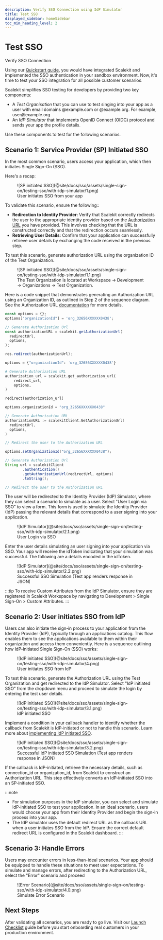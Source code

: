 ```yaml
---
description: Verify SSO Connection using IdP Simulator
title: Test SSO
displayed_sidebar: homeSidebar
toc_min_heading_level: 2
---
```


# Test SSO

<Subtitle>
  Verify SSO Connection
</Subtitle>

Using our [Quickstart guide](@docs/sso/quickstart), you would have integrated Scalekit and implemented the SSO authentication in your sandbox environment. Now, it's time to test your SSO integration for all possible customer scenarios.

Scalekit simplifies SSO testing for developers by providing two key components:

- A *Test Organisation* that you can use to test singing into your app as a user with email domains <SimpleCode>@example.com</SimpleCode> or <SimpleCode>@example.org</SimpleCode>. For example, user\@example.org
- An *IdP Simulator* that implements OpenID Connect (OIDC) protocol and sends your app the profile details.

Use these components to test for the following scenarios.

## Scenario 1: Service Provider (SP) Initiated SSO

In the most common scenario, users access your application, which then initiates Single Sign-On (SSO).

Here's a recap:

<figure>
  ![SP initiated SSO](@site/docs/sso/assets/single-sign-on/testing-sso/with-idp-simulator/1.png)
  <figcaption>
    User initiates SSO from your app
  </figcaption>
</figure>

To validate this scenario, ensure the following::

- **Redirection to Identity Provider**: Verify that Scalekit correctly redirects the user to the appropriate identity provider based on the [Authorization URL](https://docs.scalekit.com/sso/guides/key-concepts/authorization-url) you have provided. This involves checking that the URL is constructed correctly and that the redirection occurs seamlessly.
- **Retrieving User Details**: Confirm that your application can successfully retrieve user details by exchanging the <SimpleCode>code</SimpleCode> received in the previous step.

To test this scenario, generate authorization URL using the organization ID of the Test Organization.

<figure>
  ![SP initiated SSO](@site/docs/sso/assets/single-sign-on/testing-sso/with-idp-simulator/1.1.png)
  <figcaption>
    The Test Organization is located at Workspace → Development → Organizations → Test Organization.
  </figcaption>
</figure>

Here is a code snippet that demonstrates generating an Authorization URL using an Organization ID, as outlined in Step 2 of the sequence diagram. See the Authorization URL [documentation](/sso/guides/key-concepts/authorization-url) for more details.

<Tabs groupId="tech-stack" queryString>
<TabItem value="nodejs" label="Node.js">

```js
const options = {};
options["organizationId"] = 'org_32656XXXXXX0438';

// Generate Authorization Url
const authorizationURL = scalekit.getAuthorizationUrl(
  redirectUrl,
  options,
);

res.redirect(authorizationUrl);
```
</TabItem>

<TabItem value="python" label="Python">

```py
options = {"organizationId": 'org_32656XXXXXX0438'}

# Generate Authorization URL
authorization_url = scalekit.get_authorization_url(
    redirect_url,
    options,
)

redirect(authorization_url)
```
</TabItem>

<TabItem value="go" label="Go">

```go
options.organizationId = "org_32656XXXXXX0438"

// Generate Authorization URL
authorizationURL := scalekitClient.GetAuthorizationUrl(
  redirectUrl,
  options,
)

// Redirect the user to the Authorization URL
```
</TabItem>
<TabItem value="java" label="Java">

```java
options.setOrganizationId("org_32656XXXXXX0438");

// Generate Authorization Url
String url = scalekitClient
        .authentication()
        .getAuthorizationUrl(redirectUrl, options)
        .toString();

// Redirect the user to the Authorization URL
```
</TabItem>
</Tabs>

The user will be redirected to the Identity Provider (IdP) Simulator, where they can select a scenario to simulate as a user. Select "User Login via SSO" to view a form. This form is used to simulate the Identity Provider (IdP) passing the relevant details that correspond to a user signing into your application.

<figure>
  ![IdP Simulator](@site/docs/sso/assets/single-sign-on/testing-sso/with-idp-simulator/2.1.png)
  <figcaption>
    User Login via SSO
  </figcaption>
</figure>

Enter the user details simulating an user signing into your application via SSO. Your app will receive the <SimpleCode>idToken</SimpleCode> indicating that your simulation was successful. The following are a details encoded in the <SimpleCode>idToken</SimpleCode>.

<figure>
  ![IdP Simulator](@site/docs/sso/assets/single-sign-on/testing-sso/with-idp-simulator/2.2.png)
  <figcaption>
    Successful SSO Simulation (Test app renders response in JSON)
  </figcaption>
</figure>

:::tip
 To receive Custom Attributes from the IdP Simulator, ensure they are registered in Scalekit Workspace by navigating to Development > Single Sign-On > Custom Attributes.
 :::

## Scenario 2: User initiates SSO from IdP

Users can also initiate the sign-in process to your application from the Identity Provider (IdP), typically through an applications catalog. This flow enables them to see the applications available to them within their organization and access them conveniently. Here is a sequence outlining how IdP-initiated Single Sign-On (SSO) works:

<figure>
  ![IdP initiated SSO](@site/docs/sso/assets/single-sign-on/testing-sso/with-idp-simulator/4.png)
  <figcaption>
    User initiates SSO from IdP
  </figcaption>
</figure>

To test this scenario, generate the Authorization URL using the Test Organization and get redirected to the IdP Simulator. Select "IdP initiated SSO" from the dropdown menu and proceed to simulate the login by entering the test user details.

<figure>
  ![IdP initiated SSO](@site/docs/sso/assets/single-sign-on/testing-sso/with-idp-simulator/3.1.png)
  <figcaption>
    IdP initiated SSO
  </figcaption>
</figure>

Implement a condition in your callback handler to identify whether the callback from Scalekit is IdP-initiated or not to handle this scenario. Learn more about [implementing IdP initiated SSO](sso/guides/setup-sso/implement-idp-initiated-sso).

<figure>
  ![IdP initiated SSO](@site/docs/sso/assets/single-sign-on/testing-sso/with-idp-simulator/3.2.png)
  <figcaption>
    Successful IdP initiated SSO Simulation (Test app renders response in JSON)
  </figcaption>
</figure>

If the callback is IdP-initiated, retrieve the necessary details, such as <SimpleCode>connection_id</SimpleCode> or <SimpleCode>organization_id</SimpleCode>, from Scalekit to construct an Authorization URL. This step effectively converts an IdP-initiated SSO into an SP-initiated SSO.

:::note
- For simulation purposes in the IdP simulator, you can select and simulate IdP-initiated SSO to test your application. In an ideal scenario, users would choose your app from their Identity Provider and begin the sign-in process into your app.
- The IdP simulator uses the default redirect URL as the callback URL when a user initiates SSO from the IdP. Ensure the correct default redirect URL is configured in the Scalekit dashboard.
:::

## Scenario 3: Handle Errors

Users may encounter errors in less-than-ideal scenarios. Your app should be equipped to handle these situations to meet user expectations. To simulate and manage errors, after redirecting to the Authorization URL, select the "Error" scenario and proceed

<figure>
  ![Error Scenario](@site/docs/sso/assets/single-sign-on/testing-sso/with-idp-simulator/4.0.png)
    <figcaption>
     Simulate Error Scenario
    </figcaption>
</figure>

## Next Steps
After validating all scenarios, you are ready to go live. Visit our [Launch Checklist](/sso/launch-checklist) guide before you start onboarding real customers in your production environment.